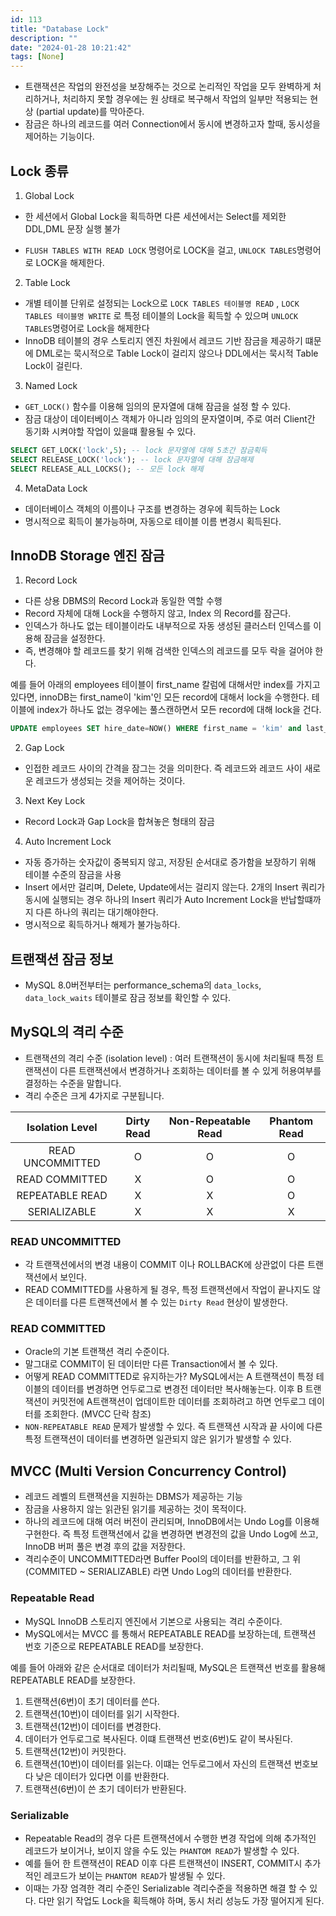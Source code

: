 ```yaml
---
id: 113
title: "Database Lock"
description: ""
date: "2024-01-28 10:21:42"
tags: [None]
---
```

- 트랜잭션은 작업의 완전성을 보장해주는 것으로 논리적인 작업을 모두 완벽하게 처리하거나, 처리하지 못할 경우에는 원 상태로 복구해서 작업의 일부만 적용되는 현상 (partial update)를 막아준다.
- 잠금은 하나의 레코드를 여러 Connection에서 동시에 변경하고자 할때, 동시성을 제어하는 기능이다.

## Lock 종류

1. Global Lock

- 한 세션에서 Global Lock을 획득하면 다른 세션에서는 Select를 제외한 DDL,DML 문장 실행 불가

- ```FLUSH TABLES WITH READ LOCK``` 명령어로 LOCK을 걸고, ```UNLOCK TABLES```명령어로 LOCK을 해제한다.

2. Table Lock

- 개별 테이블 단위로 설정되는 Lock으로 ```LOCK TABLES 테이블명 READ``` , ```LOCK TABLES 테이블명 WRITE``` 로 특정 테이블의 Lock을 획득할 수 있으며 ```UNLOCK TABLES```명령어로 Lock을 해제한다
- InnoDB 테이블의 경우 스토리지 엔진 차원에서 레코드 기반 잠금을 제공하기 떄문에 DML로는 묵시적으로 Table Lock이 걸리지 않으나 DDL에서는 묵시적 Table Lock이 걸린다.


3. Named Lock 

- `GET_LOCK()` 함수를 이용해 임의의 문자열에 대해 잠금을 설정 할 수 있다. 
- 잠금 대상이 데이터베이스 객체가 아니라 임의의 문자열이며, 주로 여러 Client간 동기화 시켜야할 작업이 있을떄 활용될 수 있다. 

```sql
SELECT GET_LOCK('lock',5); -- lock 문자열에 대해 5초간 잠금획득
SELECT RELEASE_LOCK('lock'); -- lock 문자열에 대해 잠금해제
SELECT RELEASE_ALL_LOCKS(); -- 모든 lock 해제
```

4. MetaData Lock

- 데이터베이스 객체의 이름이나 구조를 변경하는 경우에 획득하는 Lock
- 명시적으로 획득이 불가능하며, 자동으로 테이블 이름 변경시 획득된다.

## InnoDB Storage 엔진 잠금

1. Record Lock

- 다른 상용 DBMS의 Record Lock과 동일한 역할 수행
- Record 자체에 대해 Lock을 수행하지 않고, Index 의 Record를 잠근다.
- 인덱스가 하나도 없는 테이블이라도 내부적으로 자동 생성된 클러스터 인덱스를 이용해 잠금을 설정한다.
- 즉, 변경해야 할 레코드를 찾기 위해 검색한 인덱스의 레코드를 모두 락을 걸어야 한다.

예를 들어 아래의 employees 테이블이 first_name 칼럼에 대해서만 index를 가지고 있다면, innoDB는 first_name이 'kim'인 모든 record에 대해서 lock을 수행한다. 
테이블에 index가 하나도 없는 경우에는 풀스캔하면서 모든 record에 대해 lock을 건다. 
```sql
UPDATE employees SET hire_date=NOW() WHERE first_name = 'kim' and last_name ='cs'
```

2. Gap Lock

- 인접한 레코드 사이의 간격을 잠그는 것을 의미한다.  즉 레코드와 레코드 사이 새로운 레코드가 생성되는 것을 제어하는 것이다.

3. Next Key Lock
- Record Lock과 Gap Lock을 합쳐놓은 형태의 잠금

4. Auto Increment Lock
- 자동 증가하는 숫자값이 중복되지 않고, 저장된 순서대로 증가함을 보장하기 위해 테이블 수준의 잠금을 사용
- Insert 에서만 걸리며, Delete, Update에서는 걸리지 않는다. 2개의 Insert 쿼리가 동시에 실행되는 경우 하나의 Insert 쿼리가 Auto Increment Lock을 반납할떄까지 다른 하나의 쿼리는 대기해야한다.
- 명시적으로 획득하거나 해제가 불가능하다.



## 트랜잭션 잠금 정보

- MySQL 8.0버전부터는 performance_schema의 `data_locks`, `data_lock_waits` 테이블로 잠금 정보를 확인할 수 있다.

## MySQL의 격리 수준 

- 트랜잭션의 격리 수준 (isolation level) : 여러 트랜잭션이 동시에 처리될때 특정 트랜잭션이 다른 트랜잭션에서 변경하거나 조회하는 데이터를 볼 수 있게 허용여부를 결정하는 수준을 말합니다. 
- 격리 수준은 크게 4가지로 구분됩니다. 

| Isolation Level  | Dirty Read | Non-Repeatable Read | Phantom Read |
|:----------------:|:----------:|:-------------------:|:------------:|
| READ UNCOMMITTED |     O      |          O          |      O       |
| READ COMMITTED   |     X      |          O          |      O       |
| REPEATABLE READ  |     X      |          X          |      O       |
|   SERIALIZABLE   |     X      |          X          |      X       |


### READ UNCOMMITTED 

- 각 트랜잭션에서의 변경 내용이 COMMIT 이나 ROLLBACK에 상관없이 다른 트랜잭션에서 보인다. 
- READ COMMITTED를 사용하게 될 경우, 특정 트랜잭션에서 작업이 끝나지도 않은 데이터를 다른 트랜잭션에서 볼 수 있는 `Dirty Read` 현상이 발생한다. 

### READ COMMITTED 

- Oracle의 기본 트랜잭션 격리 수준이다. 
- 말그대로 COMMIT이 된 데이터만 다른 Transaction에서 볼 수 있다.
- 어떻게 READ COMMITTED로 유지하는가?  MySQL에서는 A 트랜잭션이 특정 테이블의 데이터를 변경하면 언두로그로 변경전 데이터만 복사해놓는다. 
이후 B 트랜잭션이 커밋전에 A트랜잭션이 업데이트한 데이터를 조회하려고 하면 언두로그 데이터를 조회한다. (MVCC 단락 참조)
- `NON-REPEATABLE READ` 문제가 발생할 수 있다. 즉 트랜잭션 시작과 끝 사이에 다른 특정 트랜잭션이 데이터를 변경하면 일관되지 않은 읽기가 발생할 수 있다. 



## MVCC (Multi Version Concurrency Control)

- 레코드 레벨의 트랜잭션을 지원하는 DBMS가 제공하는 기능
- 잠금을 사용하지 않는 읽관된 읽기를 제공하는 것이 목적이다.
- 하나의 레코드에 대해 여러 버전이 관리되며, InnoDB에서는 Undo Log를 이용해 구현한다. 즉 특정 트랜잭션에서 값을 변경하면 변경전의 값을 Undo Log에 쓰고, InnoDB 버퍼 풀은 변경 후의 값을 저장한다.
- 격리수준이 UNCOMMITTED라면 Buffer Pool의 데이터를 반환하고, 그 위(COMMITED ~ SERIALIZABLE) 라면 Undo Log의 데이터를 반환한다.

### Repeatable Read
- MySQL InnoDB 스토리지 엔진에서 기본으로 사용되는 격리 수준이다. 
- MySQL에서는 MVCC 를 통해서 REPEATABLE READ를 보장하는데, 트랜잭션 번호 기준으로 REPEATABLE READ를 보장한다.

예를 들어 아래와 같은 순서대로 데이터가 처리될때, MySQL은 트랜잭션 번호를 활용해 REPEATABLE READ를 보장한다. 
1. 트랜잭션(6번)이 초기 데이터를 쓴다. 
2. 트랜잭션(10번)이 데이터를 읽기 시작한다.
3. 트랜잭션(12번)이 데이터를 변경한다. 
4. 데이터가 언두로그로 복사된다. 이떄 트랜잭션 번호(6번)도 같이 복사된다.
5. 트랜잭션(12번)이 커밋한다. 
6. 트랜잭션(10번)이 데이터를 읽는다. 이떄는 언두로그에서 자신의 트랜잭션 번호보다 낮은 데이터가 있다면 이를 반환한다. 
7. 트랜잭션(6번)이 쓴 초기 데이터가 반환된다. 

### Serializable

- Repeatable Read의 경우 다른 트랜잭션에서 수행한 변경 작업에 의해 추가적인 레코드가 보이거나, 보이지 않을 수도 있는 `PHANTOM READ`가 발생할 수 있다. 
- 예를 들어 한 트랜잭션이 READ 이후 다른 트랜잭션이 INSERT, COMMIT시 추가적인 레코드가 보이는 `PHANTOM READ`가 발생될 수 있다. 
- 이때는 가장 엄격한 격리 수준인 Serializable 격리수준을 적용하면 해결 할 수 있다. 다만 읽기 작업도 Lock을 획득해야 하며, 동시 처리 성능도 가장 떨어지게 된다.